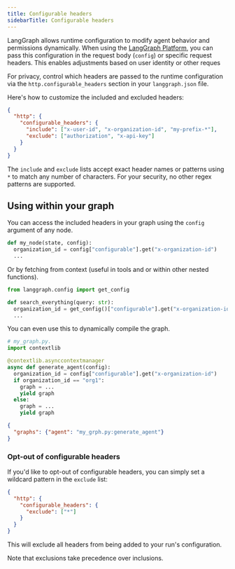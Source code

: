 ```yaml
---
title: Configurable headers
sidebarTitle: Configurable headers
---
```

LangGraph allows runtime configuration to modify agent behavior and permissions dynamically. When using the [LangGraph Platform](/langsmith/deployment-quickstart), you can pass this configuration in the request body (`config`) or specific request headers. This enables adjustments based on user identity or other reques

For privacy, control which headers are passed to the runtime configuration via the `http.configurable_headers` section in your `langgraph.json` file.

Here's how to customize the included and excluded headers:

```json
{
  "http": {
    "configurable_headers": {
      "include": ["x-user-id", "x-organization-id", "my-prefix-*"],
      "exclude": ["authorization", "x-api-key"]
    }
  }
}
```

The `include` and `exclude` lists accept exact header names or patterns using `*` to match any number of characters. For your security, no other regex patterns are supported.

## Using within your graph

You can access the included headers in your graph using the `config` argument of any node.

```python
def my_node(state, config):
  organization_id = config["configurable"].get("x-organization-id")
  ...
```

Or by fetching from context (useful in tools and or within other nested functions).

```python
from langgraph.config import get_config

def search_everything(query: str):
  organization_id = get_config()["configurable"].get("x-organization-id")
  ...
```

You can even use this to dynamically compile the graph.

```python
# my_graph.py.
import contextlib

@contextlib.asynccontextmanager
async def generate_agent(config):
  organization_id = config["configurable"].get("x-organization-id")
  if organization_id == "org1":
    graph = ...
    yield graph
  else:
    graph = ...
    yield graph

```

```json
{
  "graphs": {"agent": "my_grph.py:generate_agent"}
}
```

### Opt-out of configurable headers

If you'd like to opt-out of configurable headers, you can simply set a wildcard pattern in the `exclude` list:

```json
{
  "http": {
    "configurable_headers": {
      "exclude": ["*"]
    }
  }
}
```

This will exclude all headers from being added to your run's configuration.

Note that exclusions take precedence over inclusions.
